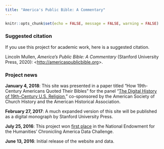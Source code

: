 ```yaml
---
title: "America's Public Bible: A Commentary"
---
```


```r
knitr::opts_chunk$set(echo = FALSE, message = FALSE, warning = FALSE)
```


### Suggested citation

If you use this project for academic work, here is a suggested citation.

Lincoln Mullen, *America's Public Bible: A Commentary* (Stanford University Press, 2020): &lt;<http://americaspublicbible.org>&gt;.

### Project news 

**January 4, 2018**: This site was presented in a paper titled "How 19th-Century Americans Quoted Their Bibles" for the panel "[The Digital History of 19th-Century U.S. Religion](https://aha.confex.com/aha/2018/webprogram/Session16441.html)," co-sponsored by the American Society of Church History and the American Historical Association.

**February 27, 2017**: A much expanded version of this site will be published as a digital monograph by Stanford University Press.

**July 25, 2016**: This project won [first place](https://www.neh.gov/news/press-release/2016-07-25) in the National Endowment for the Humanities' Chronicling America Data Challenge.

**June 13, 2016**: Initial release of the website and data.
